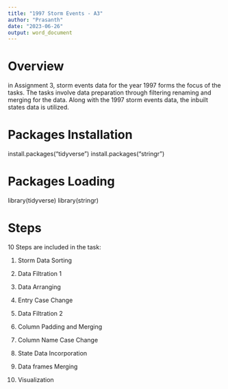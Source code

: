 ---
title: "1997 Storm Events - A3"
author: "Prasanth"
date: "2023-06-26"
output: word_document
---


# Overview

in Assignment 3, storm events data for the year 1997 forms the focus of the tasks. The tasks involve data preparation through filtering renaming and merging for the data. Along with the 1997 storm events data, the inbuilt states data is utilized.


# Packages Installation 

install.packages("tidyverse")
install.packages("stringr")


# Packages Loading

library(tidyverse)
library(stringr)



# Steps

10 Steps are included in the task:

1. Storm Data Sorting

2. Data Filtration 1

3. Data Arranging 

4. Entry Case Change

5. Data Filtration 2

6. Column Padding and Merging

7. Column Name Case Change

8. State Data Incorporation

9. Data frames Merging 

10. Visualization

